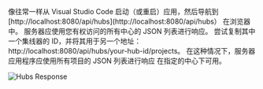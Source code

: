 像往常一样从 Visual Studio Code 启动（或重启）应用，然后导航到
[http://localhost:8080/api/hubs](http://localhost:8080/api/hubs） 在浏览器中。
服务器应使用您有权访问的所有中心的 JSON 列表进行响应。
尝试复制其中一个集线器的 ID，并将其用于另一个地址：http://localhost:8080/api/hubs/your-hub-id/projects。
在这种情况下，服务器应用程序应使用所有项目的 JSON 列表进行响应
在指定的中心下可用。

![Hubs Response](./hubs-response.webp)
